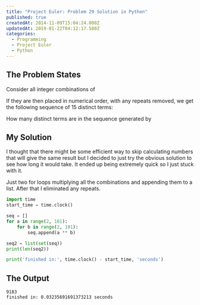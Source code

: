 ```yaml
---
title: "Project Euler: Problem 29 Solution in Python"
published: true
createdAt: 2014-11-09T15:04:24.000Z
updatedAt: 2019-01-22T04:12:17.580Z
categories:
  - Programming
  - Project Euler
  - Python
---
```


## The Problem States

Consider all integer combinations of

<BlockMath math="a^{b} \; for \; 2 <= a <= 5 \; and \; 2<= b <= 5:" />
<BlockMath math="2^2=4, \; 2^3=8, \; 2^14=16, \; 2^5=32" />
<BlockMath math="3^2=9, \; 3^3=27, \; 3^4=81, \; 3^5=243" />
<BlockMath math="4^2=16, \; 4^3=64, \; 4^4=256, \; 4^5=1024" />
<BlockMath math="5^2=25, \; 5^3=125, \; 5^4=625, \; 5^5=3125" />

If they are then placed in numerical order, with any repeats removed, we get the following sequence of 15 distinct
terms: <InlineMath math="4, 8, 9, 16, 25, 27, 32, 64, 81, 125, 243, 256, 625, 1024, 3125" />

How many distinct terms are in the sequence generated by <InlineMath math="a^b \; for \; 2 <= a <= 100 \; and \; 2<= b <= 100" />

## My Solution

I thought that there might be some efficient way to skip calculating numbers that will give the same result but I
decided to just try the obvious solution to see how long it would take. It ended up being extremely quick so I just
stuck with it.

Just two for loops multiplying all the combinations and appending them to a list. After that I eliminated any repeats.

```python
import time
start_time = time.clock()

seq = []
for a in range(2, 101):
    for b in range(2, 101):
        seq.append(a ** b)

seq2 = list(set(seq))
print(len(seq2))

print('finished in:', time.clock() - start_time, 'seconds')
```

## The Output

```text
9183
finished in: 0.03235691691373213 seconds
```
